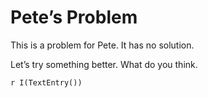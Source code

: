 Pete's Problem
========================================================

This is a problem for Pete.  It has no solution.

Let's try something better.  What do you think.

`r I(TextEntry())`